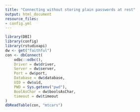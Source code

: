 ```yaml
---
title: "Connecting without storing plain passwords at rest"
output: html_document
resource_files:
- config.yml
---
```


```r
library(DBI)
library(config)
library(rstudioapi)
dw <- get("faithful")
con <- dbConnect(
    odbc::odbc(),
    Driver = dw$driver,
    Server = dw$server,
    Port = dw$port,
    Database = dw$database,
    UID = dw$uid,
    PWD = Sys.getenv("pwd"),
    BoolAsChar = dw$boolsAsChar,
    timeout = dw$timeout
)
dbReadTable(con, "mtcars")
```

